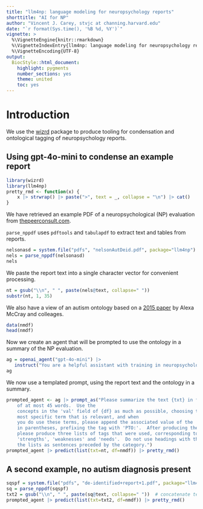 ```yaml
---
title: "llm4np: language modeling for neuropsychology reports"
shorttitle: "AI for NP"
author: "Vincent J. Carey, stvjc at channing.harvard.edu"
date: "`r format(Sys.time(), '%B %d, %Y')`"
vignette: >
  %\VignetteEngine{knitr::rmarkdown}
  %\VignetteIndexEntry{llm4np: language modeling for neuropsychology reports}
  %\VignetteEncoding{UTF-8}
output:
  BiocStyle::html_document:
    highlight: pygments
    number_sections: yes
    theme: united
    toc: yes
---
```


# Introduction

We use the [wizrd](https://github.com/lawremi/wizrd) package to produce
tooling for condensation and ontological tagging of neuropsychology reports.

## Using gpt-4o-mini to condense an example report

```r
library(wizrd)
library(llm4np)
pretty_rmd <- function(x) {
    x |> strwrap() |> paste(">", text = _, collapse = "\n") |> cat()
}
```

We have retrieved an example PDF of a neuropsychological (NP) evaluation from 
[thepeerconsult.com](https://www.thepeerconsult.com/_files/ugd/38c21a_34d817a3c29c43019ea07630ac486230.pdf).

`parse_nppdf` uses `pdftools` and `tabulapdf` to extract text and tables
from reports.
```r
nelsonasd = system.file("pdfs", "nelsonAutDeid.pdf", package="llm4np")
nels = parse_nppdf(nelsonasd)
nels
```

We paste the report text into a single character vector for
convenient processing.
```r
nt = gsub("\\n", " ", paste(nels@text, collapse=" "))
substr(nt, 1, 35)
```

We also have a view of an autism ontology based on a [2015 paper](https://pmc.ncbi.nlm.nih.gov/articles/PMC4000751/)
by Alexa McCray and colleages.
```r
data(nmdf)
head(nmdf)
```

Now we create an agent that will be prompted to use the ontology in a summary
of the NP evaluation.
```r
ag = openai_agent("gpt-4o-mini") |> 
   instruct("You are a helpful assistant with training in neuropsychology.")
ag
```

We now use a templated prompt, using the report text and the ontology
in a summary.
```r
prompted_agent <- ag |> prompt_as("Please summarize the text {txt} in five short paragraphs 
    of at most 45 words.  Use the 
    concepts in the 'val' field of {df} as much as possible, choosing the
    most specific term that is relevant, and when
    you do use these terms, please append the associated value of the 'tag' field
    in parentheses, prefixing the tag with 'PTO:'.  After producing the paragraphs,
    please produce three lists of tags that were used, corresponding to 
    'strengths', 'weaknesses' and 'needs'.  Do not use headings with the lists, just provide
    the lists as sentences preceded by the category.") 
prompted_agent |> predict(list(txt=nt, df=nmdf)) |> pretty_rmd()
```

## A second example, no autism diagnosis present


```r
sqspf = system.file("pdfs", "de-identified+report+1.pdf", package="llm4np")
sq = parse_nppdf(sqspf)
txt2 = gsub("\\n", " ", paste(sq@text, collapse=" "))  # concatenate text
prompted_agent |> predict(list(txt=txt2, df=nmdf)) |> pretty_rmd()
```
